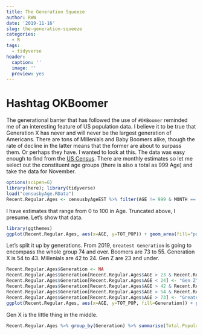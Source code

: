 ---
title: The Generation Squeeze
author: RWW
date: '2019-11-16'
slug: the-generation-squeeze
categories:
  - R
tags:
  - tidyverse
header:
  caption: ''
  image: ''
  preview: yes
---

# Hashtag OKBoomer

The generational banter that has followed the use of `#OKBoomer` reminded me of an interesting feature of US population data.  I believe it to be true that Generation X has never and will never be the largest generation of Americans.  There are tons of Millenials and Baby Boomers alike, though the rate of decline in the latter means that the former are about to surpass them.  Or perhaps they have.  I wanted to look at this.  The data was easy enough to find from the [US Census](https://www.census.gov/data/tables/time-series/demo/popest/2010s-national-detail.html).  There are monthly estimates so let me select out the constituent age groups (there is also a total as 999 Age) and take the data for November.

```{r, message=FALSE, warning=FALSE}
options(scipen=6)
library(here); library(tidyverse)
load("censusbyAge.RData")
Recent.Regular.Ages <- censusbyAgeEST %>% filter(AGE != 999 & MONTH == 11)
```

I have estimates that range from 0 to 100 in Age.  Truncated above, I presume.  Let's show that data.

```{r}
library(ggthemes)
ggplot(Recent.Regular.Ages, aes(x=AGE, y=TOT_POP)) + geom_area(fill="purple") + labs(x="Years of Age [Truncated at 100]", y="November 2019 Population Estimate", title = "US Census by Age") + theme_economist_white()
```

Let's split it up by generations.  From 2019, `Greatest Generation` is going to encompass the whole group 74 and over.  Boomers are 73 to 55.  Generation X is 54 to 43.  Millenials are 42 to 24.  Gen Z are 23 and under.

```{r}
Recent.Regular.Ages$Generation <- NA
Recent.Regular.Ages$Generation[Recent.Regular.Ages$AGE > 23 & Recent.Regular.Ages$AGE < 43] <- "Millenial"
Recent.Regular.Ages$Generation[Recent.Regular.Ages$AGE < 24] <- "Gen Z"
Recent.Regular.Ages$Generation[Recent.Regular.Ages$AGE > 42 & Recent.Regular.Ages$AGE < 55] <- "Gen X"
Recent.Regular.Ages$Generation[Recent.Regular.Ages$AGE > 54 & Recent.Regular.Ages$AGE < 74] <- "Boomer"
Recent.Regular.Ages$Generation[Recent.Regular.Ages$AGE > 73] <- "Greatest Gen"
ggplot(Recent.Regular.Ages, aes(x=AGE, y=TOT_POP, fill=Generation)) + geom_area() + labs(x="Years of Age [Truncated at 100]", y="November 2019 Population Estimate", title = "US Census by Age") + scale_fill_viridis_d()
```

Gen X is the little thing in the middle.

```{r}
Recent.Regular.Ages %>% group_by(Generation) %>% summarise(Total.Population = sum(TOT_POP)) %>% ungroup()
```

